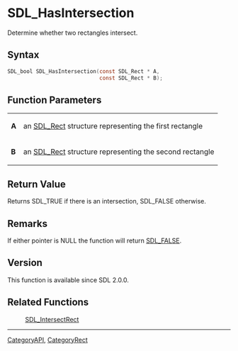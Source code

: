 = SDL_HasIntersection =

Determine whether two rectangles intersect.

== Syntax ==

<syntaxhighlight lang='c'>
SDL_bool SDL_HasIntersection(const SDL_Rect * A,
                             const SDL_Rect * B);
</syntaxhighlight>

== Function Parameters ==

{|
|'''A'''
|an [[SDL_Rect]] structure representing the first rectangle
|-
|'''B'''
|an [[SDL_Rect]] structure representing the second rectangle
|}

== Return Value ==

Returns SDL_TRUE if there is an intersection, SDL_FALSE otherwise.



== Remarks ==

If either pointer is NULL the function will return [[SDL_FALSE]].

== Version ==

This function is available since SDL 2.0.0.



== Related Functions ==

:[[SDL_IntersectRect]]

----
[[CategoryAPI]], [[CategoryRect]]


